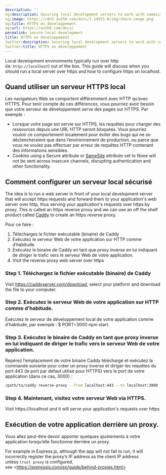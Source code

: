 ```yaml
---
description: ''
og:description: Securing local development servers to work with samesite cookies
og:image: https://cdn2.auth0.com/docs/1.14553.0/img/share-image.png
og:title: HTTPS en développement
og:url: https://auth0.com/docs/
permalink: secure-local-development
title: HTTPS en développement
twitter:description: Securing local development servers to work with samesite cookies
twitter:title: HTTPS en développement
---
```


Local development environments typically run over http (ie: `http://localhost`) out of the box. This guide will discuss when you should run a local server over https and how to configure https on localhost.

## Quand utiliser un serveur HTTPS local

Les navigateurs Web se comportent différemment avec HTTP  qu’avec HTTPS. Pour tenir compte de ces différences, vous pourriez avoir besoin que votre serveur de développement serve des pages sur HTTPS. Par exemple :

* Lorsque votre page est servie sur HTTPS, les requêtes pour charger des ressources depuis une URL HTTP seront bloquées. Vous pourriez vouloir ce comportement localement pour éviter des bugs qui ne se déclencheraient que dans l’environnement de production, ou parce que vous ne voulez pas effectuer par erreur de requêtes HTTP contenant des informations sensibles.
* Cookies using a Secure attribute or [SameSite](https://auth0.com/blog/browser-behavior-changes-what-developers-need-to-know/) attribute set to None will not be sent across insecure channels, disrupting authentication and other functionality.

## Comment configurer un serveur local sécurisé

The idea is to run a web server in front of your local development server that will accept https requests and forward them to your application's web server over http, thus serving your application's requests over https by proxy. This is called an https reverse proxy and we can use an off the shelf product called [Caddy](https://caddyserver.com/v2) to create an https reverse proxy.

Pour ce faire :

1. Téléchargez le fichier exécutable (binaire) de Caddy
2. Exécutez le serveur Web de votre application sur HTTP comme d’habitude.
3. Exécutez le binaire de Caddy en tant que proxy inverse en lui indiquant de diriger le trafic vers le serveur Web de votre application.
4. Visit the reverse proxy web server over https

### Step 1. Téléchargez le fichier exécutable (binaire) de Caddy

Visit https://caddyserver.com/download, select your platform and download the file to your computer.

### Step 2. Exécutez le serveur Web de votre application sur HTTP comme d’habitude.

Exécutez le serveur de développement local de votre application comme d’habitude, par exemple : $ PORT=3000 npm start.

### Step 3. Exécutez le binaire de Caddy en tant que proxy inverse en lui indiquant de diriger le trafic vers le serveur Web de votre application.

Repérez l’emplacement de votre binaire Caddy téléchargé et exécutez la commande suivante pour créer un proxy inverse et diriger les requêtes du port 443 (le port par défaut utilisé pour HTTPS) vers le port de votre application (dans ce cas, 3000) :

```bash wrap lines
/path/to/caddy reverse-proxy --from localhost:443 --to localhost:3000
```

### Step 4. Maintenant, visitez votre serveur Web via HTTPS.

Visit https://localhost and it will serve your application's requests over https

## Exécution de votre application derrière un proxy.

Vous allez peut-être devoir apporter quelques ajustements à votre application lorsqu’elle fonctionne derrière un proxy.

For example in Express.js, although the app will not fail to run, it will incorrectly register the proxy’s IP address as the client IP address unless `trust proxy` is configured, see \<https://expressjs.com/en/guide/behind-proxies.html>